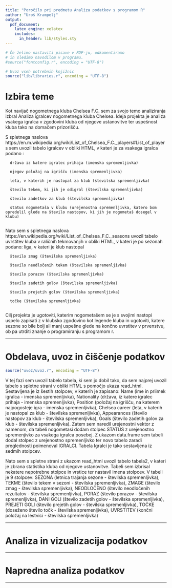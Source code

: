 ```yaml
---
title: "Poročilo pri predmetu Analiza podatkov s programom R"
author: "Uroš Krampelj"
output:
  pdf_document:
    latex_engine: xelatex
    includes:
      in_header: lib/styles.sty
---
```


```r
# Če želimo nastaviti pisave v PDF-ju, odkomentiramo
# in sledimo navodilom v programu.
#source("fontconfig.r", encoding = "UTF-8")

# Uvoz vseh potrebnih knjižnic
source("lib/libraries.r", encoding = "UTF-8")
```

# Izbira teme

Kot  navijač nogometnega kluba Chelsea F.C. sem za svojo temo analiziranja izbral Analiza igralcev nogometnega kluba Chelsea. Ideja projekta je analiza vsakega igralca v zgodovini kluba od njegove ustanovitve ter uspešnost kluba tako na domačem prizorišču. 

S spletnega naslova https://en.m.wikipedia.org/wiki/List_of_Chelsea_F.C._players#List_of_players sem uvozil tabelo igralcev v obliki HTML, v kateri je za vsakega igralca podano :

      država iz katere igralec prihaja (imenska spremenljivka)
 
      njegov položaj na igrišču (imenska spremenljivka)
 
      leta, v katerih je nastopal za klub (številska spremenljivka)
 
      število tekem, ki jih je odigral (številska spremenljivka)
 
      število zadetkov za klub (številska spremenljivka)
 
      status nogometaša v klubu (urejenostna spremenljivka, katero bom opredelil glede na število nastopov, ki jih je nogometaš dosegel v klubu)
      

Nato sem s spletnega naslova https://en.wikipedia.org/wiki/List_of_Chelsea_F.C._seasons uvozil tabelo uvrstitev kluba v raličnih tekmovanjih v obliki HTML, v kateri je po sezonah podano:
      liga, v kateri je klub nastopal
      
      število zmag (številska spremenljivka)
      
      število neodločenih tekem (številska spremenljivka)
      
      število porazov (številska spremenljivka)
      
      število zadetih golov (številska spremenljivka)
      
      število prejetih golov (številska spremenljivka)
      
      točke (številska spremenljivka)
      

      
      
      
Cilj projekta je ugotoviti, katerim nogometašem se je s svojimi nastopi uspelo zapisati z v klubsko zgodovino kot legende kluba in ugotoviti, katere sezone so bile bolj ali manj uspešne glede na končno uvrstitev v prvenstvu, ob pa utrditi znanje o programiranju s programom r. 


***

# Obdelava, uvoz in čiščenje podatkov

```r
source("uvoz/uvoz.r", encoding = "UTF-8")
```

V tej fazi sem uvozil tabelo tabela, ki sem jo dobil tako, da sem najprej uvozil tabelo s spletne strani v obliki HTML s pomočjo ukaza read_html. Sestavljena je iz šestih stolpcev, v katerih je zapisano: Name (ime in priimek igralca - imenska spremenljivka), Nationality (država, iz katere igralec prihaja - imenska spremenljivka), Position (položaj na igrišču, na katerem najpogosteje igra - imenska spremenljivka), Chelsea career (leta, v katerih je nastopal za klub - številska spremenljivka), Appearances (število nastopov za klub - številska spremenljivka), Goals (število zadetih golov za klub - številska spremenljivka).
Zatem sem naredil urejenostni vektor z namenom, da tabeli nogometasi dodam stolpec STATUS z urejenostno spremenjivko za vsakega igralca posebej. Z ukazom data.frame sem tabeli  dodal stolpec z urejenostno spremenljivko ter novo tabelo zaradi preglednosti poimenoval IGRALCI. Tabela Igralci je tako sestavljena iz sedmih stolpcev. 

Nato sem s spletne strani z ukazom read_html uvozil tabelo tabela2, v kateri je zbrana statistika kluba od njegove ustanovitve. Tabeli sem izbrisal nekatere nepotrebne stolpce in vrstice ter nastavil imena stolpcev. V tabeli je 9 stolpcev: SEZONA (letnica trajanja sezone - številska spremenljivka), TEKME (število tekem v sezoni - številska spremenljivka), ZMAGE (število zmag - številska spremenljivka), NEODLOČENO (število neodločenih rezultatov - številska spremenljivka), PORAZ (število porazov - številska spremenljivka), DANI GOLI (število zadetih golov - številska spremenljivka),  PREJETI GOLI (število prejetih golov - številska spremenljivka), TOČKE (doseženo število točk - številska spremenljivka), UVRSTITEV (končni položaj na lestvici - številska spremenljivka)


***

# Analiza in vizualizacija podatkov



***

# Napredna analiza podatkov



***
